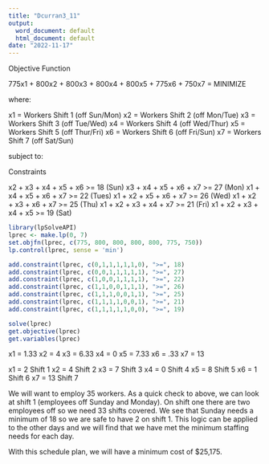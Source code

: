 ```yaml
---
title: "Dcurran3_11"
output:
  word_document: default
  html_document: default
date: "2022-11-17"
---
```


Objective Function

775x1 + 800x2 + 800x3 + 800x4 + 800x5 + 775x6 + 750x7 = MINIMIZE

where:

x1 = Workers Shift 1 (off Sun/Mon)
x2 = Workers Shift 2 (off Mon/Tue)
x3 = Workers Shift 3 (off Tue/Wed)
x4 = Workers Shift 4 (off Wed/Thur)
x5 = Workers Shift 5 (off Thur/Fri)
x6 = Workers Shift 6 (off Fri/Sun)
x7 = Workers Shift 7 (off Sat/Sun)

subject to:

Constraints

x2 + x3 + x4 + x5 + x6 >= 18 (Sun)
x3 + x4 + x5 + x6 + x7 >= 27 (Mon)
x1 + x4 + x5 + x6 + x7 >= 22 (Tues)
x1 + x2 + x5 + x6 + x7 >= 26 (Wed)
x1 + x2 + x3 + x6 + x7 >= 25 (Thu)
x1 + x2 + x3 + x4 + x7 >= 21 (Fri)
x1 + x2 + x3 + x4 + x5 >= 19 (Sat)
 
```r
library(lpSolveAPI)
lprec <- make.lp(0, 7)
set.objfn(lprec, c(775, 800, 800, 800, 800, 775, 750))
lp.control(lprec, sense = 'min')

add.constraint(lprec, c(0,1,1,1,1,1,0), ">=", 18)
add.constraint(lprec, c(0,0,1,1,1,1,1), ">=", 27)
add.constraint(lprec, c(1,0,0,1,1,1,1), ">=", 22)
add.constraint(lprec, c(1,1,0,0,1,1,1), ">=", 26)
add.constraint(lprec, c(1,1,1,0,0,1,1), ">=", 25)
add.constraint(lprec, c(1,1,1,1,0,0,1), ">=", 21)
add.constraint(lprec, c(1,1,1,1,1,0,0), ">=", 19)

solve(lprec)
get.objective(lprec)
get.variables(lprec)
```
x1 = 1.33
x2 = 4
x3 = 6.33
x4 = 0
x5 = 7.33
x6 = .33
x7 = 13

x1 = 2  Shift 1
x2 = 4  Shift 2
x3 = 7  Shift 3
x4 = 0  Shift 4
x5 = 8  Shift 5
x6 = 1  Shift 6
x7 = 13 Shift 7


We will want to employ 35 workers. As a quick check to above, we can look at shift 1 (employees off Sunday and Monday). On shift one there are two employees off so we need 33 shifts covered. We see that Sunday needs a minimum of 18 so we are safe to have 2 on shift 1. This logic can be applied to the other days and we will find that we have met the minimum staffing needs for each day. 

With this schedule plan, we will have a minimum cost of $25,175.
 

 
 